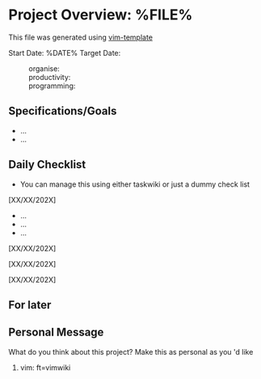 = Project Overview: %FILE% =

This file was generated using [[https://github.com/tibabit/vim-templates/|vim-template]]

Start Date: %DATE%
Target Date: 

:organise:
:productivity:
:programming:

== Specifications/Goals ==

* ...
* ...

== Daily Checklist ==

* You can manage this using either taskwiki or just a dummy check list

[ΧΧ/ΧΧ/202Χ]

* ...
* ...
* ...

[ΧΧ/ΧΧ/202Χ]

[ΧΧ/ΧΧ/202Χ]

[ΧΧ/ΧΧ/202Χ]

== For later ==

== Personal Message ==

What do you think about this project?
Make this as personal as you 'd like

# vim: ft=vimwiki

